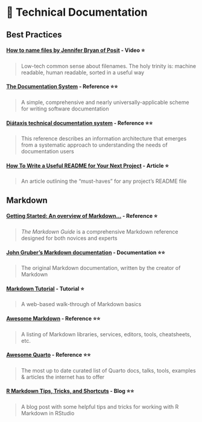 # 📑 Technical Documentation

## Best Practices

#### [**How to name files by Jennifer Bryan of Posit**](https://youtu.be/ES1LTlnpLMk?si=TCYp9tKORIAciav1) **- Video** ⭐

> Low-tech common sense about filenames. The holy trinity is: machine readable, human readable, sorted in a useful way

#### [**The Documentation System**](https://documentation.divio.com/) **- Reference** ⭐⭐

> A simple, comprehensive and nearly universally-applicable scheme for writing software documentation

#### [**Diátaxis technical documentation system**](https://diataxis.fr/) **- Reference** ⭐⭐

> This reference describes an information architecture that emerges from a systematic approach to understanding the needs of documentation users

#### [**How To Write a Useful README for Your Next Project**](https://betterprogramming.pub/how-to-write-a-useful-readme-for-your-next-project-3edf889059fe) **- Article** ⭐

> An article outlining the "must-haves" for any project's README file

## Markdown

#### [**Getting Started: An overview of Markdown...**](https://markdownguide.offshoot.io/getting-started/) **- Reference** ⭐

> *The Markdown Guide* is a comprehensive Markdown reference designed for both novices and experts

#### [**John Gruber's Markdown documentation**](https://daringfireball.net/projects/markdown/) **- Documentation** ⭐⭐

> The original Markdown documentation, written by the creator of Markdown

#### [**Markdown Tutorial**](https://markdownguide.offshoot.io/getting-started/) **- Tutorial** ⭐

> A web-based walk-through of Markdown basics

#### [**Awesome Markdown**](https://github.com/mundimark/awesome-markdown#awesome-markdown) **- Reference** ⭐⭐

> A listing of Markdown libraries, services, editors, tools, cheatsheets, etc.

#### [**Awesome Quarto**](https://github.com/mcanouil/awesome-quarto) **- Reference** ⭐⭐

> The most up to date curated list of Quarto docs, talks, tools, examples & articles the internet has to offer

#### [**R Markdown Tips, Tricks, and Shortcuts**](https://www.dataquest.io/blog/r-markdown-tips-tricks-and-shortcuts/) **- Blog** ⭐⭐

> A blog post with some helpful tips and tricks for working with R Markdown in RStudio
